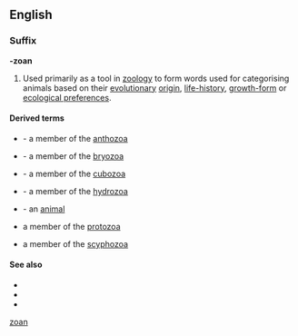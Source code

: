==English==

===Suffix===
'''-zoan'''

# {{label|en|zoology}} Used primarily as a tool in [[zoology]] to form words used for categorising animals based on their [[evolutionary]] [[origin]], [[life-history]], [[growth-form]] or [[ecological preferences]].

====Derived terms====
{{rel-top|terms with suffix ''-zoan''}}
* {{l|en|anthozoan}} - a member of the [[anthozoa]]
* {{l|en|bryozoan}} - a member of the [[bryozoa]]
* {{l|en|cubozoan}} - a member of the [[cubozoa]]
* {{l|en|hydrozoan}} - a member of the [[hydrozoa]]
{{rel-mid}}
* {{l|en|metazoan}} - an [[animal]]
* {{l|en|protozoan}} a member of the [[protozoa]]
* {{l|en|scyphozoan}} a member of the [[scyphozoa]]
{{rel-bottom}}

====See also====
* {{l|en|-phyte}}
* {{l|en|zoo-}}
* {{l|en|zoon}}

[[Category:English suffixes|zoan]]